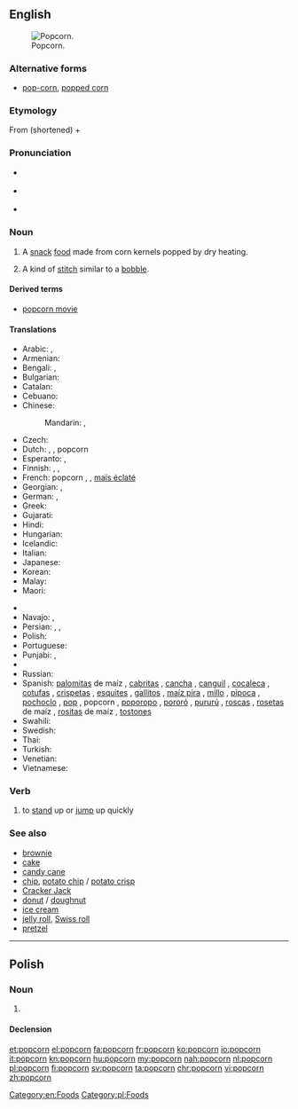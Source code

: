 {{also|Popcorn}}
==English==
[[Image:Popcorn04.jpg|thumb|right|Popcorn.]]

===Alternative forms===
* [[pop-corn]], [[popped corn]]

===Etymology===
From {{term|popped}} (shortened) + {{term|corn}}

===Pronunciation===
* {{a|UK}} {{IPA|/ˈpɒp.kɔː(ɹ)n/}}
* {{a|US}} {{IPA|/ˈpɑp.kɔɹn/}}
* {{a|Boston|New England}} {{IPA|/ˈpʌp.kɔrn/|[ˈpʌp.kɒːn]|[ˈpʌp.kɔɹn]}}

===Noun===
{{en-noun|~}}

# {{context|chiefly|uncountable|lang=en}} A [[snack]] [[food]] made from corn kernels popped by dry heating.
# {{context|knitting|lang=en}} A kind of [[stitch]] similar to a [[bobble]].

====Derived terms====
* [[popcorn movie]]

====Translations====
{{trans-top|popcorn}}
* Arabic: {{t|ar|فشار|m|tr=fushaar}}, {{t|ar|بوبكورن|m|tr=bubkuurn}}
* Armenian: {{t|hy|ադի-բուդի|tr=adi-budi}}
* Bengali: {{t|bn|পপকর্ন|tr=popkorn|sc=Beng}}, {{t|bn|ভুট্টার খই|sc=Beng}}
* Bulgarian: {{t|bg|пукакнка|f|tr=pukaknka|sc=Cyrl}}
* Catalan: {{t|ca|crispeta|f}}
* Cebuano: {{t|ceb|papkorn}}
* Chinese:
*: Mandarin: {{t+|cmn|玉米花|tr=yùmǐhuā|sc=Hani}}, {{t+|cmn|爆米花|tr=bàomǐhuā|sc=Hani}}
* Czech: {{t|cs|popcorn|m}}
* Dutch: {{t|nl|gepofte maïs|m}}, {{t|nl|pof-maïs|m}}, popcorn {{g|m}}
* Esperanto: {{t|eo|krevmaizo}}, {{t|eo|pufmaizo}}
* Finnish: {{t+|fi|popcorn}}, {{t+|fi|paukkumaissi}}, {{t|fi|paahtomaissi}}
* French: popcorn {{g|m}}, {{t|fr|maïs soufflé|m}}, [[maïs éclaté]] {{g|m}} {{qualifier|Canadian French}}
* Georgian: {{t|ka|პოპკორნი|tr=popkorni|sc=Geor}}, {{t|ka|ბატი-ბუტი|tr=bati-buti|sc=Geor}}
* German: {{t+|de|Popcorn|n}}, {{t|de|Puffmais|m}}
* Greek: {{t|el|ποπ κορν|n}}
* Gujarati: {{t|gu|મકાઈની ધાણી|sc=Gujr}}
* Hindi: {{t|hi|पॉपकॉर्न|tr=popkorn}}
* Hungarian: {{t+|hu|pattogatott kukorica}}
* Icelandic: {{t|is|poppkorn|n}}
* Italian: {{t|it|popcorn|m-p}}
* Japanese: {{t|ja|ポップコーン|tr=poppukōn}}
* Korean: {{t|ko|팝콘|tr=papkon|sc=Hang}}
* Malay: {{t|ms|bertih jagung}}
* Maori: {{t|mi|kānga pāhūhū}}
{{trans-mid}}
* {{trreq|Mongolian}}
* Navajo: {{t|nv|naadą́ą́ʼ dilchxoshí}}, {{t|nv|diltáłii}}
* Persian: {{t|fa|پف فیل|tr=pofefil}}, {{t+|fa|چس فیل|tr=ĉosefil}}, {{t|fa|پاپکرن|tr=pâpkorn|sc=fa-Arab}}
* Polish: {{t+|pl|popcorn|m}}
* Portuguese: {{t+|pt|pipoca|f}}
* Punjabi: {{t|pa|ਪੋਪਕੋਰਨ|m|tr=popkorn|sc=Guru}}, {{t|pa|ਭੁੱਟਾ|m|tr=phutta|sc=Guru}}
* {{trreq|ro}}
* Russian: {{t+|ru|попкорн|m|tr=popkórn}}
* Spanish: [[palomita]]s de maíz {{g|f}} {{qualifier|especially Costa Rica|Honduras|Mexico|Nicaragua|Spain}}, [[cabrita]]s {{g|f}} {{qualifier|Chile}}, [[cancha]] {{g|f}} {{qualifier|Peru - also canchita}}, [[canguil]] {{g|m}} {{qualifier|Ecuador}}, [[cocaleca]] {{g|f}} {{qualifier|Dominican Republic}}, [[cotufa]]s {{g|f}} {{qualifier|Spain’s Canary Islands|Venezuela}}, [[crispeta]]s {{g|f}} {{qualifier|Colombia|Northern Central Mexico}}, [[esquite]]s {{g|m}} {{qualifier|Northwestern Mexico}}, [[gallito]]s {{g|m}} {{qualifier|Northwestern Venezuela}}, [[maíz pira]] {{g|f}} {{qualifier|Colombia}}, [[millo]] {{g|m}} {{qualifier|Panama}}, [[pipoca]] {{g|f}} {{qualifier|Bolivia}}, [[pochoclo]] {{g|m}} {{qualifier|Argentina}}, [[pop]] {{g|m}} {{qualifier|Uruguay}}, popcorn {{g|m}} {{qualifier|Panama|Puerto Rico}}, [[poporopo]] {{g|m}} {{qualifier|Guatemala}}, [[pororó]] {{g|m}} {{qualifier|Eastern Bolivia|Northern and Western Argentina|Paraguay|Uruguay}}, [[pururú]] {{g|m}} {{qualifier|Northern Central Argentina}}, [[rosca]]s {{g|f}} {{qualifier|Spain’s Canary Islands}}, [[roseta]]s de maíz {{g|f}} {{qualifier|El Salvador|Puerto Rico|Southern Spain}}, [[rosita]]s de maíz {{g|f}} {{qualifier|Cuba}}, [[tostón|tostones]] {{g|m}} {{qualifier|Southeastern Spain}}
* Swahili: {{t|sw|bisi}}
* Swedish: {{t+|sv|popcorn|n}}
* Thai: {{t|th|ป๊อปคอร์น|tr=popcorn|sc=Thai}}
* Turkish: {{t|tr|patlamış mısır}}
* Venetian: {{t+|vec|móneghe}}
* Vietnamese: {{t|vi|bắp rang}}
{{trans-bottom}}

===Verb===
{{en-verb}}

# to [[stand]] up or [[jump]] up quickly

===See also===
* [[brownie]]
* [[cake]]
* [[candy cane]]
* [[chip]], [[potato chip]] / [[potato crisp]]
* [[Cracker Jack]]
* [[donut]] / [[doughnut]]
* [[ice cream]]
* [[jelly roll]], [[Swiss roll]]
* [[pretzel]]

[[Category:en:Foods]]

----

==Polish==

===Noun===
{{pl-noun|m}}

# {{l|en|popcorn}}

====Declension====
{{pl-decl-noun-sing
|popcorn
|popcornu
|popcornowi
|popcorn
|popcornem
|popcornie
|popcornie
}}

[[Category:pl:Foods]]

[[et:popcorn]]
[[el:popcorn]]
[[fa:popcorn]]
[[fr:popcorn]]
[[ko:popcorn]]
[[io:popcorn]]
[[it:popcorn]]
[[kn:popcorn]]
[[hu:popcorn]]
[[my:popcorn]]
[[nah:popcorn]]
[[nl:popcorn]]
[[pl:popcorn]]
[[fi:popcorn]]
[[sv:popcorn]]
[[ta:popcorn]]
[[chr:popcorn]]
[[vi:popcorn]]
[[zh:popcorn]]